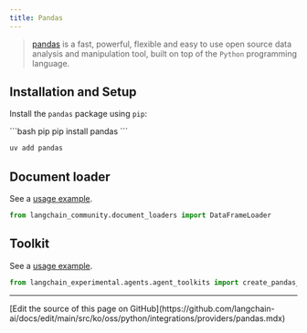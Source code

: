 ```yaml
---
title: Pandas
---
```


>[pandas](https://pandas.pydata.org) is a fast, powerful, flexible and easy to use open source data analysis and manipulation tool,
built on top of the `Python` programming language.

## Installation and Setup

Install the `pandas` package using `pip`:

<CodeGroup>
```bash pip
pip install pandas
```

```bash uv
uv add pandas
```
</CodeGroup>


## Document loader

See a [usage example](/oss/python/integrations/document_loaders/pandas_dataframe).

```python
from langchain_community.document_loaders import DataFrameLoader
```

## Toolkit

See a [usage example](/oss/python/integrations/tools/pandas).

```python
from langchain_experimental.agents.agent_toolkits import create_pandas_dataframe_agent
```

---

<Callout icon="pen-to-square" iconType="regular">
  [Edit the source of this page on GitHub](https://github.com/langchain-ai/docs/edit/main/src/ko/oss/python/integrations/providers/pandas.mdx)
</Callout>
